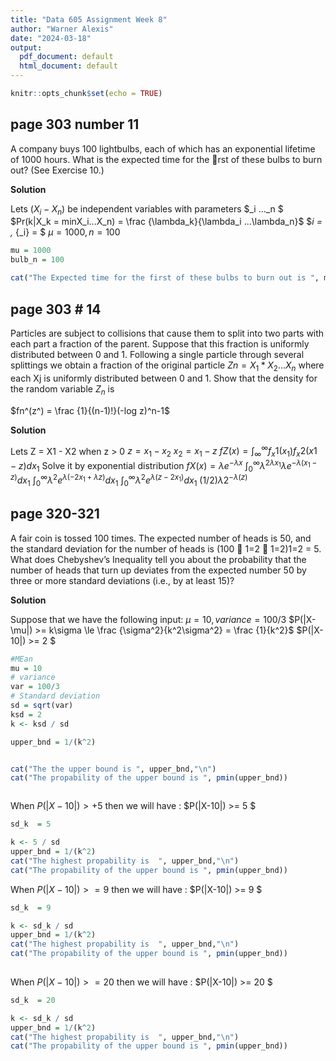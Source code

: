 ```yaml
---
title: "Data 605 Assignment Week 8"
author: "Warner Alexis"
date: "2024-03-18"
output:
  pdf_document: default
  html_document: default
---
```


```r
knitr::opts_chunk$set(echo = TRUE)
```

## page 303  number 11

A company buys 100 lightbulbs, each of which has an exponential lifetime of
1000 hours. What is the expected time for the rst of these bulbs to burn
out? (See Exercise 10.)

**Solution**

Lets $(X_i - X_n)$ be independent variables with parameters $\lambda_i ...\lambda_n $
$Pr(k|X_k = minX_i...X_n) = \frac {\lambda_k}{\lambda_i ...\lambda_n}$
$\lambda_i = \frac {1}{1000}, \sum_{\lambda_i} =\frac{1}{10} $
$\mu = 1000, n = 100$

```r
mu = 1000
bulb_n = 100

cat("The Expected time for the first of these bulbs to burn out is ", mu/bulb_n ,"hours ")
```
## page 303 # 14

Particles are subject to collisions that cause them to split into two parts with
each part a fraction of the parent. Suppose that this fraction is uniformly
distributed between 0 and 1. Following a single particle through several splittings
we obtain a fraction of the original particle $Zn = X_1*X_2...X_n$ where
each Xj is uniformly distributed between 0 and 1. Show that the density for
the random variable $Z_n$ is

$fn^(z^) = \frac {1}{(n-1)!}(-log z)^n-1$

**Solution**

Lets Z = X1 - X2 when z > 0 
                            $z = x_1 - x_2$
                            $x_2 = x_1 - z$
                            $fZ(x) = \int_{\infty}^\infty f_x1(x_1) f_x2(x1 - z)dx_1$
                            Solve it by exponential distribution
                            $fX(x) = \lambda e ^{-\lambda x}$
                            $\int_{0}^\infty \lambda ^{2\lambda x_1} \lambda e ^{-\lambda (x_1 - z)} dx_1$
                            $\int_{0}^\infty \lambda ^2e^{\lambda( -2x_1 + \lambda z)}  dx_1$
                            $\int_{0}^\infty \lambda ^2e^{\lambda (z-2x_1)}dx_1$
                            $(1/2)\lambda 2^{-\lambda(z)}$
                            
##   page 320-321   

A fair coin is tossed 100 times. The expected number of heads is 50, and the
standard deviation for the number of heads is (100  1=2  1=2)1=2 = 5. What
does Chebyshev's Inequality tell you about the probability that the number
of heads that turn up deviates from the expected number 50 by three or more
standard deviations (i.e., by at least 15)?

**Solution**

Suppose that we have the following input:
                          $\mu = 10 , variance = 100/3$
                          $P(|X-\mu|)  >= k\sigma \le \frac {\sigma^2}{k^2\sigma^2} = \frac {1}{k^2}$
                          $P(|X-10|)  >= 2 \le \frac {1}{2^2} $ 
                          
```r
#MEan 
mu = 10 
# variance
var = 100/3
# Standard deviation 
sd = sqrt(var)
ksd = 2 
k <- ksd / sd

upper_bnd = 1/(k^2)


cat("The the upper bound is ", upper_bnd,"\n")
cat("The propability of the upper bound is ", pmin(upper_bnd))



```
  
When $P(|X-10|)  >+ 5$ then we will have : 
                          $P(|X-10|)  >= 5 \le \frac {1}{5^2} $
                          
```r
sd_k  = 5 

k <- 5 / sd
upper_bnd = 1/(k^2)
cat("The highest propability is  ", upper_bnd,"\n")
cat("The propability of the upper bound is ", pmin(upper_bnd))

```
                        
When $P(|X-10|)  >= 9$ then we will have : 
                          $P(|X-10|)  >= 9 \le \frac {1}{9^2} $
                          
```r
sd_k  = 9

k <- sd_k / sd
upper_bnd = 1/(k^2)
cat("The highest propability is  ", upper_bnd,"\n")
cat("The propability of the upper bound is ", pmin(upper_bnd))
                          
```
                          
 When $P(|X-10|)  >= 20$ then we will have : 
                          $P(|X-10|)  >= 20 \le \frac {1}{20^2} $     
                          
                          
```r
sd_k  = 20 

k <- sd_k / sd
upper_bnd = 1/(k^2)
cat("The highest propability is  ", upper_bnd,"\n")
cat("The propability of the upper bound is ", pmin(upper_bnd))
```
                          
                            




